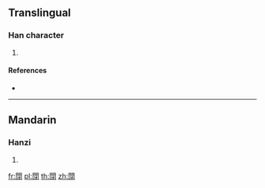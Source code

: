 {{character info/new}}
==Translingual==

===Han character===
{{Han char|rn=169|rad=門|as=04|sn=12|four=|canj=ANMVH}}

# {{defn|Han|sort=門04}}

====References====
* {{Han ref|kx=1333.040|dkj=41252|dj=1839.040|hdz=74288.020|uh=9595|ud=38293}}

----

==Mandarin==

===Hanzi===
{{cmn-hanzi|pin=[[xiā]] ([[xia1]]), [[xià]] ([[xia4]])|wg=hsia<sup>1</sup>, hsia<sup>4</sup>}}

# {{defn|lang=cmn|sort=門04}}

[[fr:閕]]
[[pl:閕]]
[[th:閕]]
[[zh:閕]]